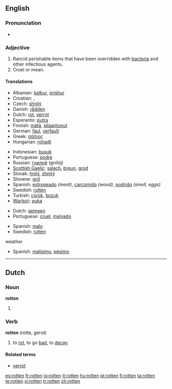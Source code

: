 {{wikipedia|dab=rotten}}
==English==

===Pronunciation===
* {{rhymes|ɒtən}}

===Adjective===
{{en-adj}}

# Rancid perishable items that have been overridden with [[bacteria]] and other infectious agents.
# Cruel or mean.

====Translations====
{{trans-top|decayed, gone bad}}
* Albanian: [[kalbur]], [[prishur]]
* Croatian: {{t|hr|gnjio|alt=gnjȉo}}, {{t|hr|truo|alt=trȕo}}
* Czech: [[shnilý]]
* Danish: [[rådden]]
* Dutch: [[rot]], [[verrot]]
* Esperanto: [[putra]]
* Finnish: [[mätä]], [[pilaantunut]]
* German: [[faul]], [[verfault]]
* Greek: [[σάπιος]]
* Hungarian: [[rohadt]]
{{trans-mid}}
* Indonesian: [[busuk]]
* Portuguese: [[podre]]
* Russian: [[гнилой]] (gnilój)
* [[Scottish Gaelic]]: [[salach]], [[breun]], [[grod]]
* Slovak: [[hnilý]], [[zhnitý]]
* Slovene: [[gnil]]
* Spanish: [[estropeado]] ''(meat)'', [[carcomido]] ''(wood)'', [[podrido]] ''(smell, eggs)''
* Swedish: [[rutten]]
* Turkish: [[çürük]], [[bozuk]]{{present participle of|}}
* [[Warlpiri]]: [[puka]]
{{trans-bottom}}

{{trans-top|mean}}
* Dutch: [[gemeen]]
* Portuguese: [[cruel]], [[malvado]]
{{trans-mid}}
* Spanish: [[malo]]
* Swedish: [[rutten]]
{{trans-bottom}}

;weather
* Spanish: [[malísimo]], [[pésimo]]

----

==Dutch==

===Noun===
'''rotten'''

# {{plural of|[[rot]]|lang=Dutch}}

===Verb===
'''rotten''' (rotte, gerot)

# to [[rot]], to go [[bad]], to [[decay]]

====Related terms====
* [[verrot]]

[[es:rotten]]
[[fr:rotten]]
[[io:rotten]]
[[it:rotten]]
[[hu:rotten]]
[[pt:rotten]]
[[fi:rotten]]
[[ta:rotten]]
[[te:rotten]]
[[vi:rotten]]
[[tr:rotten]]
[[zh:rotten]]